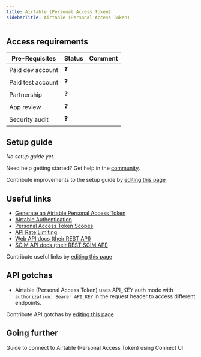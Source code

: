 ```yaml
---
title: Airtable (Personal Access Token)
sidebarTitle: Airtable (Personal Access Token)
---
```



<Overview />
<PreBuiltTooling />
<PreBuiltUseCases />

## Access requirements
| Pre-Requisites | Status | Comment|
| - | - | - |
| Paid dev account | ❓ |  |
| Paid test account | ❓ |  |
| Partnership | ❓ | |
| App review | ❓ |  |
| Security audit | ❓ | |


## Setup guide

_No setup guide yet._

<Tip>Need help getting started? Get help in the [community](https://nango.dev/slack).</Tip>

<Note>Contribute improvements to the setup guide by [editing this page](https://github.com/nangohq/nango/tree/master/docs/integrations/all/airtable-pat.mdx)</Note>


## Useful links

-   [Generate an Airtable Personal Access Token](https://airtable.com/create/tokens/new)
-   [Airtable Authentication](https://airtable.com/developers/web/guides/personal-access-tokens#using-personal-access-tokens)
-   [Personal Access Token Scopes](https://airtable.com/developers/web/api/scopes)
-   [API Rate Limiting](https://airtable.com/developers/web/api/rate-limits)
-   [Web API docs (their REST API)](https://airtable.com/developers/web/api/introduction)
-   [SCIM API docs (their REST SCIM API)](https://airtable.com/developers/web/api/scim-overview)


<Note>Contribute useful links by [editing this page](https://github.com/nangohq/nango/tree/master/docs/integrations/all/airtable-pat.mdx)</Note>

## API gotchas

- Airtable (Personal Access Token) uses API_KEY auth mode with `authorization: Bearer API_KEY` in the request header to access different endpoints.

<Note>Contribute API gotchas by [editing this page](https://github.com/nangohq/nango/tree/master/docs/integrations/all/airtable-pat.mdx)</Note>

## Going further

<Card title="Connect to Airtable (Personal Access Token)" icon="link" href="/integrations/all/airtable-pat/connect" horizontal>
  Guide to connect to Airtable (Personal Access Token) using Connect UI
</Card>
